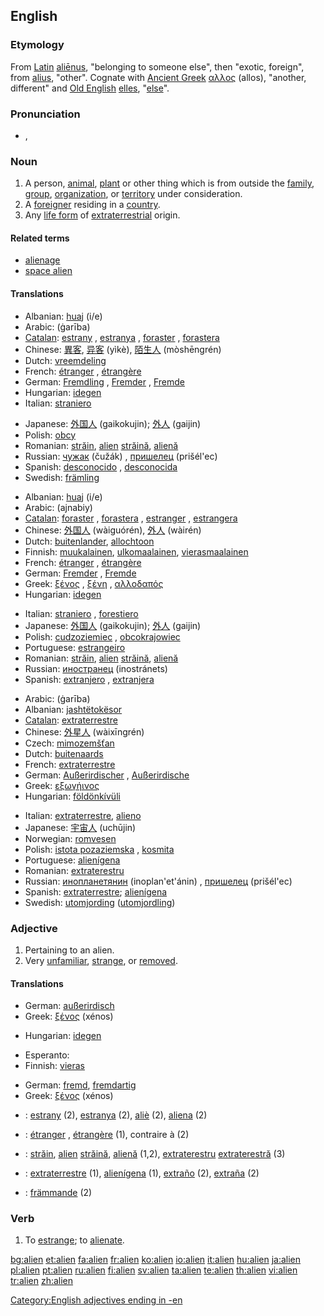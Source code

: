 {{wikipedia|dab=Alien}}
==English==

===Etymology===
From [[Latin]] [[alienus|aliēnus]], "belonging to someone else", then "exotic, foreign", from [[alius]], "other".  Cognate with [[Ancient Greek]] [[αλλος]] (allos), "another, different" and [[Old English]] [[elles]], "[[else]]".

===Pronunciation===
* {{IPA|/ˈeɪ.li.ən/}}, {{SAMPA|/"eI.lI.@n/}}

===Noun===
{{en-noun}}

# A person, [[animal]], [[plant]] or other thing which is from outside the [[family]], [[group]], [[organization]], or [[territory]] under consideration.
# A [[foreigner]] residing in a [[country]].
# Any [[life form]] of [[extraterrestrial]] origin.

====Related terms====
* [[alienage]]
* [[space alien]]

====Translations====
{{trans-top|person etc. outside of the considered territory:}}
* Albanian: [[huaj]] (i/e)
* Arabic: {{Arab|[[غريبة]]}} (ġarība)
* [[Catalan]]: [[estrany]] {{m}}, [[estranya]] {{f}}, [[foraster]] {{m}}, [[forastera]] {{f}}
* Chinese: [[異客]], [[异客]] (yìkè), [[陌生人]] (mòshēngrén)
* Dutch: [[vreemdeling]]
* French: [[étranger]] {{m}}, [[étrangère]] {{f}}
* German: [[Fremdling]] {{m}}, [[Fremder]] {{m}}, [[Fremde]] {{f}}
* Hungarian: [[idegen]]
* Italian: [[straniero]] {{m}}
{{trans-mid}}
* Japanese: [[外国人]] (gaikokujin); [[外人]] (gaijin)
* Polish: [[obcy]] {{m}}
* Romanian: [[străin]], [[alien]] {{m}} [[străină]], [[alienă]] {{f}}
* Russian: [[чужак]] (čužák) {{m}}, [[пришелец]] (prišél'ec) {{m}}
* Spanish: [[desconocido]] {{m}}, [[desconocida]] {{f}}
* Swedish: [[främling]]
{{trans-bottom}}

{{trans-top|foreigner}}
* Albanian: [[huaj]] (i/e)
* Arabic: {{Arab|[[أجنبي]]}} (ajnabiy)
* [[Catalan]]: [[foraster]] {{m}}, [[forastera]] {{f}}, [[estranger]] {{m}}, [[estrangera]] {{f}}
* Chinese: [[外国人]] (wàiguórén), [[外人]] (wàirén)
* Dutch: [[buitenlander]], [[allochtoon]]
* Finnish: [[muukalainen]], [[ulkomaalainen]], [[vierasmaalainen]]
* French: [[étranger]] {{m}}, [[étrangère]] {{f}}
* German: [[Fremder]] {{m}}, [[Fremde]] {{f}}
* Greek: [[ξένος]] {{m}}, [[ξένη]] {{f}}, [[αλλοδαπός]] {{c}}
* Hungarian: [[idegen]]
{{trans-mid}}
* Italian: [[straniero]] {{m}}, [[forestiero]] {{m}}
* Japanese: [[外国人]] (gaikokujin); [[外人]] (gaijin)
* Polish: [[cudzoziemiec]] {{m}}, [[obcokrajowiec]] {{m}}
* Portuguese: [[estrangeiro]] {{m}}
* Romanian: [[străin]], [[alien]] {{m}} [[străină]], [[alienă]] {{f}}
* Russian: [[иностранец]] (inostránets) {{m}}
* Spanish: [[extranjero]] {{m}}, [[extranjera]] {{f}}
{{trans-bottom}}

{{trans-top|life form of non-Earth origin}}
* Arabic: {{Arab|[[غريبة]]}} (ġarība)
* Albanian: [[jashtëtokësor]]
* [[Catalan]]: [[extraterrestre]]
* Chinese: [[外星人]] (wàixīngrén)
* Czech: [[mimozemšťan]] {{m}}
* Dutch: [[buitenaards]]
* French: [[extraterrestre]]
* German: [[Außerirdischer]] {{m}}, [[Außerirdische]] {{f}}
* Greek: [[εξωγήινος]] {{m}}
* Hungarian: [[földönkívüli]]
{{trans-mid}}
* Italian: [[extraterrestre]], [[alieno]]
* Japanese: [[宇宙人]] (uchūjin)
* Norwegian: [[romvesen]]
* Polish: [[istota pozaziemska]] {{f}}, [[kosmita]] {{m}}
* Portuguese: [[alienígena]] {{m}}
* Romanian: [[extraterestru]]
* Russian: [[инопланетянин]] (inoplan'et'ánin) {{m}}, [[пришелец]] (prišél'ec) {{m}}
* Spanish: [[extraterrestre]]; [[alienígena]]
* Swedish: [[utomjording]] ([[utomjordling]])
{{trans-bottom}}

===Adjective===
{{en-adj}}

# Pertaining to an alien.
# Very [[unfamiliar]], [[strange]], or [[removed]].

====Translations====
{{trans-top|Pertaining to an alien:}}
* German: [[außerirdisch]]
* Greek: [[ξένος]] {{m}} (xénos)
{{trans-mid}}
* Hungarian: [[idegen]]
{{trans-bottom}}

{{trans-top|Being unfamiliar with:}}
* Esperanto: {{t|eo|fremda}}
* Finnish: [[vieras]]
{{trans-mid}}
* German: [[fremd]], [[fremdartig]]
* Greek: [[ξένος]] {{m}} (xénos)
{{trans-bottom}}

{{checktrans-top}}
<!--added {{ttbc}}s here.-->
* {{ttbc|Catalan}}: [[estrany]] {{m}} (2), [[estranya]] {{f}} (2), [[aliè]] {{m}} (2), [[aliena]] {{f}} (2)
* {{ttbc|French}}: [[étranger]] {{m}}, [[étrangère]] {{f}} (1), contraire à (2)
* {{ttbc|Romanian}}: [[străin]], [[alien]] {{m}} [[străină]], [[alienă]] {{f}} (1,2), [[extraterestru]] {{m}} [[extraterestră]] (3)
* {{ttbc|Spanish}}: [[extraterrestre]] (1), [[alienígena]] (1), [[extraño]] {{m}} (2), [[extraña]] {{f}} (2)
* {{ttbc|Swedish}}: [[främmande]] (2)
{{trans-bottom}}

===Verb===
{{en-verb}}

# To [[estrange]]; to [[alienate]].

[[Category:English adjectives ending in -en]]

[[bg:alien]]
[[et:alien]]
[[fa:alien]]
[[fr:alien]]
[[ko:alien]]
[[io:alien]]
[[it:alien]]
[[hu:alien]]
[[ja:alien]]
[[pl:alien]]
[[pt:alien]]
[[ru:alien]]
[[fi:alien]]
[[sv:alien]]
[[ta:alien]]
[[te:alien]]
[[th:alien]]
[[vi:alien]]
[[tr:alien]]
[[zh:alien]]